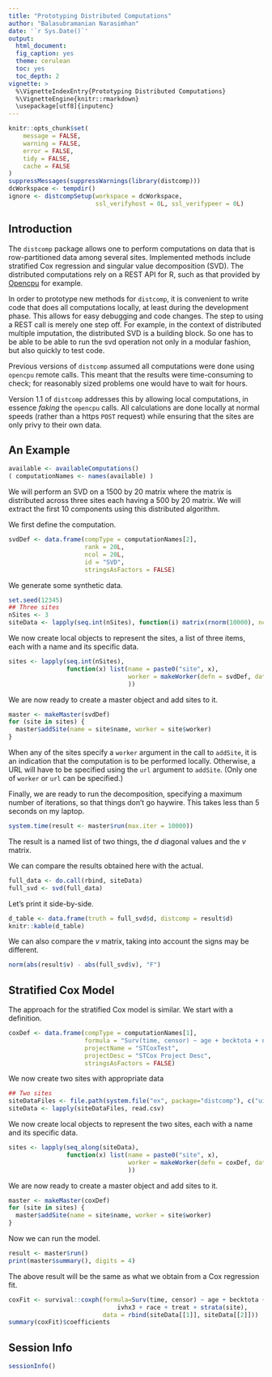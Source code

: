 ```yaml
---
title: "Prototyping Distributed Computations"
author: "Balasubramanian Narasimhan"
date: '`r Sys.Date()`'
output:
  html_document:
  fig_caption: yes
  theme: cerulean
  toc: yes
  toc_depth: 2
vignette: >
  %\VignetteIndexEntry{Prototyping Distributed Computations}
  %\VignetteEngine{knitr::rmarkdown}
  \usepackage[utf8]{inputenc}
---
```


```r
knitr::opts_chunk$set(
    message = FALSE,
    warning = FALSE,
    error = FALSE,
    tidy = FALSE,
    cache = FALSE
)
suppressMessages(suppressWarnings(library(distcomp)))
dcWorkspace <- tempdir()
ignore <- distcompSetup(workspace = dcWorkspace,
                        ssl_verifyhost = 0L, ssl_verifypeer = 0L)
```

## Introduction

The `distcomp` package allows one to perform computations on data that
is row-partitioned data among several sites. Implemented methods
include stratified Cox regression and singular value decomposition
(SVD).  The distributed computations rely on a REST API for R, such as
that provided by [Opencpu](https://www.opencpu.org) for example.

In order to prototype new methods for `distcomp`, it is convenient to
write code that does all computations locally, at least during the
development phase. This allows for easy debugging and code
changes. The step to using a REST call is merely one step off.  For
example, in the context of distributed multiple imputation, the
distributed SVD is a building block. So one has to be able to be able
to run the svd operation not only in a modular fashion, but also
quickly to test code.  

Previous versions of `distcomp` assumed all computations were done
using `opencpu` remote calls. This meant that the results were
time-consuming to check; for reasonably sized problems one would have
to wait for hours.

Version 1.1 of `distcomp` addresses this by allowing local
computations, in essence _faking_ the `opencpu` calls. All
calculations are done locally at normal speeds (rather than a https
`POST` request) while ensuring that the sites are only privy to their
own data. 

## An Example

```r
available <- availableComputations()
( computationNames <- names(available) )
```

We will perform an SVD on a 1500 by 20 matrix where the matrix is
distributed across three sites each having a 500 by 20 matrix.  We will
extract the first 10 components using this distributed algorithm.

We first define the computation.

```r
svdDef <- data.frame(compType = computationNames[2],
                     rank = 20L,
                     ncol = 20L,
                     id = "SVD",
                     stringsAsFactors = FALSE)
```

We generate some synthetic data.

```r
set.seed(12345)
## Three sites
nSites <- 3
siteData <- lapply(seq.int(nSites), function(i) matrix(rnorm(10000), ncol=20))
```

We now create local objects to represent the sites, a list of three
items, each with a name and its specific data.

```r
sites <- lapply(seq.int(nSites),
                function(x) list(name = paste0("site", x),
                                 worker = makeWorker(defn = svdDef, data = siteData[[x]])
                                 ))
```

We are now ready to create a master object and add sites to it.

```r
master <- makeMaster(svdDef)
for (site in sites) {
  master$addSite(name = site$name, worker = site$worker)
}
```

When any of the sites specify a `worker` argument in the call to
`addSite`, it is an indication that the computation is to be performed
locally. Otherwise, a URL will have to be specified using the `url`
argument to `addSite`. (Only one of `worker` or `url` can be
specified.) 

Finally, we are ready to run the decomposition, specifying a maximum
number of iterations, so that things don't go haywire.  This takes
less than 5 seconds on my laptop. 

```r
system.time(result <- master$run(max.iter = 10000))
```

The result is a named list of two things, the $d$ diagonal values and the
$v$ matrix.

We can compare the results obtained here with the actual.

```r
full_data <- do.call(rbind, siteData)
full_svd <- svd(full_data)
```

Let's print it side-by-side.

```r
d_table <- data.frame(truth = full_svd$d, distcomp = result$d)
knitr::kable(d_table)
```

We can also compare the $v$ matrix, taking into account the signs may
be different.

```r
norm(abs(result$v) - abs(full_svd$v), "F")
```

## Stratified Cox Model

The approach for the stratified Cox model is similar. We start with a definition.

```r
coxDef <- data.frame(compType = computationNames[1],
                     formula = "Surv(time, censor) ~ age + becktota + ndrugfp1 + ndrugfp2 + ivhx3 + race + treat",
                     projectName = "STCoxTest",
                     projectDesc = "STCox Project Desc",
                     stringsAsFactors = FALSE)
```

We now create two sites with appropriate data

```r
## Two sites
siteDataFiles <- file.path(system.file("ex", package="distcomp"), c("uis-site1.csv", "uis-site2.csv"))
siteData <- lapply(siteDataFiles, read.csv)
```

We now create local objects to represent the two sites, each with a
name and its specific data.

```r
sites <- lapply(seq_along(siteData),
                function(x) list(name = paste0("site", x),
                                 worker = makeWorker(defn = coxDef, data = siteData[[x]])
                                 ))
```

We are now ready to create a master object and add sites to it.

```r
master <- makeMaster(coxDef)
for (site in sites) {
  master$addSite(name = site$name, worker = site$worker)
}
```

Now we can run the model.

```r
result <- master$run()
print(master$summary(), digits = 4)
```

The above result will be the same as what we obtain from a Cox
regression fit. 

```r
coxFit <- survival::coxph(formula=Surv(time, censor) ~ age + becktota + ndrugfp1 + ndrugfp2 +
                              ivhx3 + race + treat + strata(site),
                          data = rbind(siteData[[1]], siteData[[2]]))
summary(coxFit)$coefficients
```

## Session Info

```r
sessionInfo()
```
